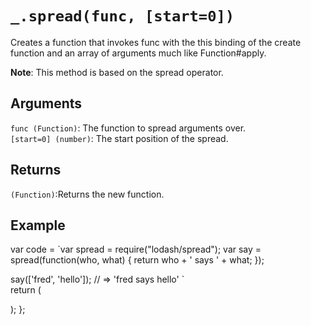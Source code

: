 # `_.spread(func, [start=0])`

Creates a function that invokes func with the this binding of the create function and an array of arguments much like Function#apply.

**Note**: This method is based on the spread operator.

## Arguments
`func (Function)`: The function to spread arguments over.   
`[start=0] (number)`: The start position of the spread.

## Returns
`(Function)`:Returns the new function.

## Example


var code =  `var spread = require("lodash/spread");
var say = spread(function(who, what) {
  return who + ' says ' + what;
});
 
say(['fred', 'hello']);
// => 'fred says hello'
`   
  return (
    <div>
      <Embed source={code} />
    </div>
  );
};

<Demo/>




